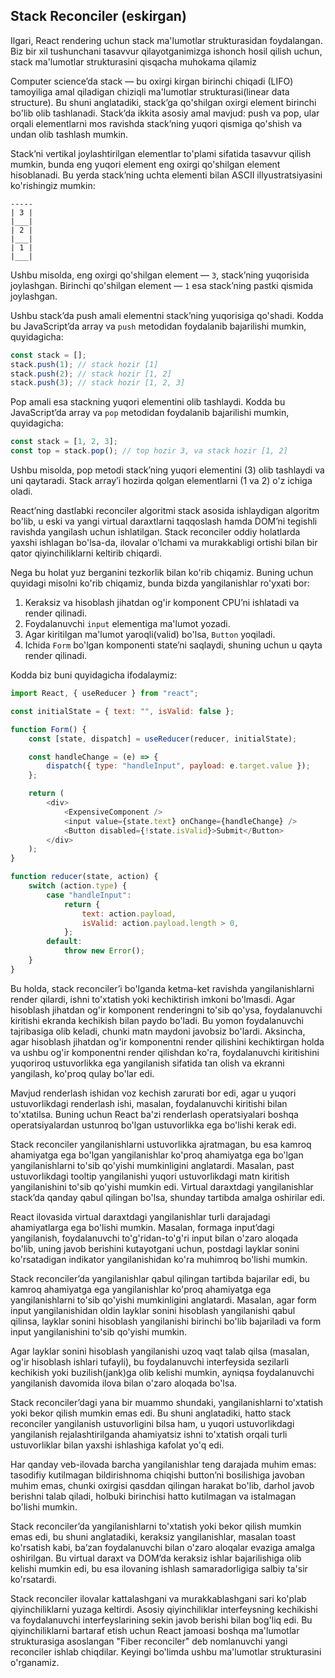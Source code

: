 ## Stack Reconciler (eskirgan)

Ilgari, React rendering uchun stack ma'lumotlar strukturasidan foydalangan. Biz bir xil tushunchani tasavvur qilayotganimizga ishonch hosil qilish uchun, stack ma'lumotlar strukturasini qisqacha muhokama qilamiz

Computer science’da stack — bu oxirgi kirgan birinchi chiqadi (LIFO) tamoyiliga amal qiladigan chiziqli ma'lumotlar strukturasi(linear data structure). Bu shuni anglatadiki, stack’ga qo'shilgan oxirgi element birinchi bo'lib olib tashlanadi. Stack’da ikkita asosiy amal mavjud: push va pop, ular orqali elementlarni mos ravishda stack’ning yuqori qismiga qo'shish va undan olib tashlash mumkin.

Stack’ni vertikal joylashtirilgan elementlar to'plami sifatida tasavvur qilish mumkin, bunda eng yuqori element eng oxirgi qo'shilgan element hisoblanadi. Bu yerda stack’ning uchta elementi bilan ASCII illyustratsiyasini ko'rishingiz mumkin:
``` mdx copy
-----
| 3 |
|___|
| 2 |
|___|
| 1 |
|___|
```

Ushbu misolda, eng oxirgi qo'shilgan element — `3`, stack’ning yuqorisida joylashgan. Birinchi qo'shilgan element — `1` esa stack’ning pastki qismida joylashgan.

Ushbu stack’da push amali elementni stack’ning yuqorisiga qo'shadi. Kodda bu JavaScript’da array va `push` metodidan foydalanib bajarilishi mumkin, quyidagicha:
``` js copy
const stack = [];
stack.push(1); // stack hozir [1]
stack.push(2); // stack hozir [1, 2]
stack.push(3); // stack hozir [1, 2, 3]
```

Pop amali esa stackning yuqori elementini olib tashlaydi. Kodda bu JavaScript’da array va `pop` metodidan foydalanib bajarilishi mumkin, quyidagicha:
``` js copy
const stack = [1, 2, 3];
const top = stack.pop(); // top hozir 3, va stack hozir [1, 2]
```

Ushbu misolda, pop metodi stack’ning yuqori elementini (3) olib tashlaydi va uni qaytaradi. Stack array’i hozirda qolgan elementlarni (1 va 2) o'z ichiga oladi.

React’ning dastlabki reconciler algoritmi stack asosida ishlaydigan algoritm bo'lib, u eski va yangi virtual daraxtlarni taqqoslash hamda DOM’ni tegishli ravishda yangilash uchun ishlatilgan. Stack reconciler oddiy holatlarda yaxshi ishlagan bo'lsa-da, ilovalar o'lchami va murakkabligi ortishi bilan bir qator qiyinchiliklarni keltirib chiqardi.

Nega bu holat yuz berganini tezkorlik bilan ko'rib chiqamiz. Buning uchun quyidagi misolni ko'rib chiqamiz, bunda bizda yangilanishlar ro'yxati bor:
1. Keraksiz va hisoblash jihatdan og'ir komponent CPU’ni ishlatadi va render qilinadi.
2. Foydalanuvchi `input` elementiga ma'lumot yozadi.
3. Agar kiritilgan ma'lumot yaroqli(valid) bo'lsa, `Button` yoqiladi.
4. Ichida `Form` bo'lgan komponenti state’ni saqlaydi, shuning uchun u qayta render qilinadi.

Kodda biz buni quyidagicha ifodalaymiz:
``` js copy
import React, { useReducer } from "react";

const initialState = { text: "", isValid: false };

function Form() {
    const [state, dispatch] = useReducer(reducer, initialState);

    const handleChange = (e) => {
        dispatch({ type: "handleInput", payload: e.target.value });
    };

    return (
        <div>
            <ExpensiveComponent />
            <input value={state.text} onChange={handleChange} />
            <Button disabled={!state.isValid}>Submit</Button>
        </div>
    );
}

function reducer(state, action) {
    switch (action.type) {
        case "handleInput":
            return {
                text: action.payload,
                isValid: action.payload.length > 0,
            };
        default:
            throw new Error();
    }
}
```

Bu holda, stack reconciler’i bo'lganda ketma-ket ravishda yangilanishlarni render qilardi, ishni to'xtatish yoki kechiktirish imkoni bo'lmasdi. Agar hisoblash jihatdan og'ir komponent renderingni to'sib qo'ysa, foydalanuvchi kiritishi ekranda kechikish bilan paydo bo'ladi. Bu yomon foydalanuvchi tajribasiga olib keladi, chunki matn maydoni javobsiz bo'lardi. Aksincha, agar hisoblash jihatdan og'ir komponentni render qilishini kechiktirgan holda va ushbu og'ir komponentni render qilishdan ko'ra, foydalanuvchi kiritishini yuqoriroq ustuvorlikka ega yangilanish sifatida tan olish va ekranni yangilash, ko'proq qulay bo'lar edi.

Mavjud renderlash ishidan voz kechish zarurati bor edi, agar u yuqori ustuvorlikdagi renderlash ishi, masalan, foydalanuvchi kiritishi bilan to'xtatilsa. Buning uchun React ba'zi renderlash operatsiyalari boshqa operatsiyalardan ustunroq bo'lgan ustuvorlikka ega bo'lishi kerak edi.

Stack reconciler yangilanishlarni ustuvorlikka ajratmagan, bu esa kamroq ahamiyatga ega bo'lgan yangilanishlar ko'proq ahamiyatga ega bo'lgan yangilanishlarni to'sib qo'yishi mumkinligini anglatardi. Masalan, past ustuvorlikdagi tooltip yangilanishi yuqori ustuvorlikdagi matn kiritish yangilanishini to'sib qo'yishi mumkin edi. Virtual daraxtdagi yangilanishlar stack’da qanday qabul qilingan bo'lsa, shunday tartibda amalga oshirilar edi.

React ilovasida virtual daraxtdagi yangilanishlar turli darajadagi ahamiyatlarga ega bo'lishi mumkin. Masalan, formaga input’dagi yangilanish, foydalanuvchi to'g'ridan-to'g'ri input bilan o'zaro aloqada bo'lib, uning javob berishini kutayotgani uchun, postdagi layklar sonini ko'rsatadigan indikator yangilanishidan ko'ra muhimroq bo'lishi mumkin.

Stack reconciler’da yangilanishlar qabul qilingan tartibda bajarilar edi, bu kamroq ahamiyatga ega yangilanishlar ko'proq ahamiyatga ega yangilanishlarni to'sib qo'yishi mumkinligini anglatardi. Masalan, agar form input yangilanishidan oldin layklar sonini hisoblash yangilanishi qabul qilinsa, layklar sonini hisoblash yangilanishi birinchi bo'lib bajariladi va form input yangilanishini to'sib qo'yishi mumkin.

Agar layklar sonini hisoblash yangilanishi uzoq vaqt talab qilsa (masalan, og'ir hisoblash ishlari tufayli), bu foydalanuvchi interfeysida sezilarli kechikish yoki buzilish(jank)ga olib kelishi mumkin, ayniqsa foydalanuvchi yangilanish davomida ilova bilan o'zaro aloqada bo'lsa.

Stack reconciler’dagi yana bir muammo shundaki, yangilanishlarni to'xtatish yoki bekor qilish mumkin emas edi. Bu shuni anglatadiki, hatto stack reconciler yangilanish ustuvorligini bilsa ham, u yuqori ustuvorlikdagi yangilanish rejalashtirilganda ahamiyatsiz ishni to'xtatish orqali turli ustuvorliklar bilan yaxshi ishlashiga kafolat yo'q edi.

Har qanday veb-ilovada barcha yangilanishlar teng darajada muhim emas: tasodifiy kutilmagan bildirishnoma chiqishi button’ni bosilishiga javoban muhim emas, chunki oxirgisi qasddan qilingan harakat bo'lib, darhol javob berishni talab qiladi, holbuki birinchisi hatto kutilmagan va istalmagan bo'lishi mumkin.

Stack reconciler’da yangilanishlarni to'xtatish yoki bekor qilish mumkin emas edi, bu shuni anglatadiki, keraksiz yangilanishlar, masalan toast ko'rsatish kabi, ba’zan foydalanuvchi bilan o'zaro aloqalar evaziga amalga oshirilgan. Bu virtual daraxt va DOM’da keraksiz ishlar bajarilishiga olib kelishi mumkin edi, bu esa ilovaning ishlash samaradorligiga salbiy ta'sir ko'rsatardi.

Stack reconciler ilovalar kattalashgani va murakkablashgani sari ko'plab qiyinchiliklarni yuzaga keltirdi. Asosiy qiyinchiliklar interfeysning kechikishi va foydalanuvchi interfeyslarining sekin javob berishi bilan bog'liq edi. Bu qiyinchiliklarni bartaraf etish uchun React jamoasi boshqa ma'lumotlar strukturasiga asoslangan "Fiber reconciler" deb nomlanuvchi yangi reconciler ishlab chiqdilar. Keyingi bo'limda ushbu ma'lumotlar strukturasini o'rganamiz.